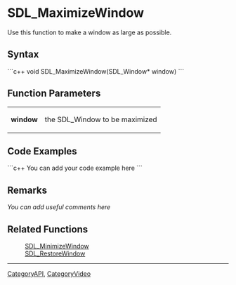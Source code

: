 <!-- pragma section-numbers off -->
<!-- pragma disable-camelcase -->

= SDL_MaximizeWindow =
Use this function to make a window as large as possible.


== Syntax ==
```c++
void SDL_MaximizeWindow(SDL_Window* window)
```

== Function Parameters ==
{|
|'''window'''
|the SDL_Window to be maximized
|}

== Code Examples ==
```c++
You can add your code example here
```

== Remarks ==
''You can add useful comments here''

== Related Functions ==
:[[SDL_MinimizeWindow]]
:[[SDL_RestoreWindow]]

----
[[CategoryAPI]], [[CategoryVideo]]
